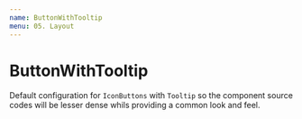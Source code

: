 ```yaml
---
name: ButtonWithTooltip
menu: 05. Layout
---
```


# ButtonWithTooltip

Default configuration for `IconButtons` with `Tooltip` so the component source 
codes will be lesser dense whils providing a common look and feel.


<Props of={ButtonWithTooltip} />